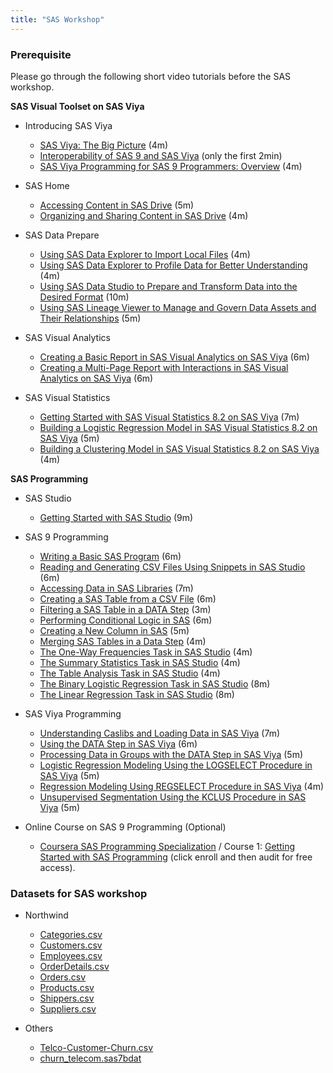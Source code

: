 ```yaml
---
title: "SAS Workshop"
---
```


<style>
#prerequisite>ul>li {
   margin-bottom: 10px;
}
</style>

### Prerequisite

Please go through the following short video tutorials before the SAS workshop.

**SAS Visual Toolset on SAS Viya**

* Introducing SAS Viya

    * [SAS Viya: The Big Picture](https://video.sas.com/detail/videos/introducing-sas-viya/video/4911667600001/sas%C2%AE-viya%E2%84%A2:-the-big-picture?autoStart=true) (4m)
    * [Interoperability of SAS 9 and SAS Viya](https://video.sas.com/detail/videos/introducing-sas-viya/video/5726539647001/interoperability-of-sas%C2%AE-9-and-sas%C2%AE-viya%C2%AE?autoStart=true) (only the first 2min)
    * [SAS Viya Programming for SAS 9 Programmers: Overview](https://video.sas.com/detail/videos/introducing-sas-viya/video/5334370004001/sas%C2%AE-viya%E2%84%A2-programming-for-sas%C2%AE-9-programmers:-overview?autoStart=true) (4m)

* SAS Home

    * [Accessing Content in SAS Drive](https://video.sas.com/detail/video/5808938115001/accessing-content-in-sas%C2%AE-drive) (5m)
    * [Organizing and Sharing Content in SAS Drive](https://video.sas.com/detail/video/5808946674001/) (4m)
    

* SAS Data Prepare

    * [Using SAS Data Explorer to Import Local Files](https://video.sas.com/detail/videos/data-management__/video/5785551426001/using-sas%C2%AE-data-explorer-to-import-local-files?autoStart=true) (4m)
    * [Using SAS Data Explorer to Profile Data for Better Understanding](https://video.sas.com/detail/videos/data-management__/video/5785551338001/using-sas%C2%AE-data-explorer-to-profile-data-for-better-understanding?autoStart=true) (4m)
    * [Using SAS Data Studio to Prepare and Transform Data into the Desired Format](https://video.sas.com/detail/videos/data-management__/video/5785551710001/using-sas%C2%AE-data-studio-to-prepare-and-transform-data-into-the-desired-format?autoStart=true) (10m)
    * [Using SAS Lineage Viewer to Manage and Govern Data Assets and Their Relationships](https://video.sas.com/detail/videos/data-management__/video/5785551427001/using-sas%C2%AE-lineage-viewer-to-manage-and-govern-data-assets-and-their-relationships?autoStart=true) (5m)

* SAS Visual Analytics

    * [Creating a Basic Report in SAS Visual Analytics on SAS Viya](https://video.sas.com/detail/videos/sas-visual-analytics__/video/5808941965001/creating-a-basic-report-in-sas%C2%AE-visual-analytics-on-sas%C2%AE-viya%C2%AE?autoStart=true) (6m)
    * [Creating a Multi-Page Report with Interactions in SAS Visual Analytics on SAS Viya](https://video.sas.com/detail/videos/sas-visual-analytics__/video/5808946578001/creating-a-multi-page-report-with-interactions-in-sas%C2%AE-visual-analytics-on-sas%C2%AE-viya%C2%AE?autoStart=true) (6m)

* SAS Visual Statistics

    * [Getting Started with SAS Visual Statistics 8.2 on SAS Viya](https://video.sas.com/detail/videos/sas-visual-statistics__/video/5667477014001/getting-started-with-sas%C2%AE-visual-statistics-8.2-on-sas%C2%AE-viya%C2%AE?autoStart=true) (7m)
    * [Building a Logistic Regression Model in SAS Visual Statistics 8.2 on SAS Viya](https://video.sas.com/detail/videos/sas-visual-statistics__/video/5667494455001/building-a-logistic-regression-model-in-sas%C2%AE-visual-statistics-8.2-on-sas%C2%AE-viya%C2%AE?autoStart=true) (5m)
    * [Building a Clustering Model in SAS Visual Statistics 8.2 on SAS Viya](https://video.sas.com/detail/videos/sas-visual-statistics__/video/5667502711001/building-a-clustering-model-in-sas%C2%AE-visual-statistics-8.2-on-sas%C2%AE-viya%C2%AE?autoStart=true) (4m)

**SAS Programming**

* SAS Studio
    
    * [Getting Started with SAS Studio](https://video.sas.com/detail/videos/getting-started-with-sas-studio/video/4573016757001/getting-started-with-sas-studio?autoStart=true) (9m)

* SAS 9 Programming
    
    * [Writing a Basic SAS Program](https://video.sas.com/detail/videos/getting-started-with-sas-studio/video/4573016765001/writing-a-basic-sas-program?autoStart=true) (6m)
    * [Reading and Generating CSV Files Using Snippets in SAS Studio](https://video.sas.com/detail/videos/managing-data/video/4664327156001/reading-and-generating-csv-files-using-snippets-in-sas-studio?autoStart=true) (6m)
    * [Accessing Data in SAS Libraries](https://video.sas.com/detail/videos/managing-data/video/4572997794001/accessing-data-in-sas-libraries?autoStart=true) (7m)
    * [Creating a SAS Table from a CSV File](https://video.sas.com/detail/videos/managing-data/video/4573016758001/creating-a-sas-table-from-a-csv-file?autoStart=true) (6m)
    * [Filtering a SAS Table in a DATA Step](https://video.sas.com/detail/videos/managing-data/video/4573016761001/filtering-a-sas-table-in-a-data-step?autoStart=true) (3m)
    * [Performing Conditional Logic in SAS](https://video.sas.com/detail/videos/managing-data/video/4573016759001/performing-conditional-logic-in-sas?autoStart=true) (6m)
    * [Creating a New Column in SAS](https://video.sas.com/detail/videos/managing-data/video/4573023399001/creating-a-new-column-in-sas?autoStart=true) (5m)
    * [Merging SAS Tables in a Data Step](https://video.sas.com/detail/videos/managing-data/video/4572997800001/merging-sas-tables-in-a-data-step?autoStart=true) (4m)
    * [The One-Way Frequencies Task in SAS Studio](https://video.sas.com/detail/videos/performing-statistical-analyses/video/5537534102001/the-one-way-frequencies-task-in-sas%C2%AE-studio?autoStart=true) (4m)
    * [The Summary Statistics Task in SAS Studio](https://video.sas.com/detail/videos/performing-statistical-analyses/video/5537540644001/the-summary-statistics-task-in-sas%C2%AE-studio?autoStart=true) (4m)
    * [The Table Analysis Task in SAS Studio](https://video.sas.com/detail/videos/performing-statistical-analyses/video/5537545489001/the-table-analysis-task-in-sas%C2%AE-studio?autoStart=true) (4m)
    * [The Binary Logistic Regression Task in SAS Studio](https://video.sas.com/detail/videos/performing-statistical-analyses/video/5537523052001/the-binary-logistic-regression-task-in-sas%C2%AE-studio?autoStart=true) (8m)
    * [The Linear Regression Task in SAS Studio](https://video.sas.com/detail/videos/performing-statistical-analyses/video/5537540651001/the-linear-regression-task-in-sas%C2%AE-studio?autoStart=true) (8m)

* SAS Viya Programming

    * [Understanding Caslibs and Loading Data in SAS Viya](https://video.sas.com/detail/videos/an-introduction-to-sas-viya-programming-for-sas-9-programmers/video/5334369476001/understanding-caslibs-and-loading-data-in-sas%C2%AE-viya%E2%84%A2?autoStart=true) (7m)
    * [Using the DATA Step in SAS Viya](https://video.sas.com/detail/videos/an-introduction-to-sas-viya-programming-for-sas-9-programmers/video/5334371787001/using-the-data-step-in-sas%C2%AE-viya%E2%84%A2?autoStart=true) (6m)
    * [Processing Data in Groups with the DATA Step in SAS Viya](https://video.sas.com/detail/videos/an-introduction-to-sas-viya-programming-for-sas-9-programmers/video/5334370009001/processing-data-in-groups-with-the-data-step-in-sas%C2%AE-viya%E2%84%A2?autoStart=true) (5m)
    * [Logistic Regression Modeling Using the LOGSELECT Procedure in SAS Viya](https://video.sas.com/detail/videos/an-introduction-to-sas-viya-programming-for-sas-9-programmers/video/5334372288001/logistic-regression-modeling-using-the-logselect-procedure-in-sas%C2%AE-viya%E2%84%A2?autoStart=true) (5m)
    * [Regression Modeling Using REGSELECT Procedure in SAS Viya](https://video.sas.com/detail/videos/an-introduction-to-sas-viya-programming-for-sas-9-programmers/video/5334369481001/regression-modeling-using-the-regselect-procedure-in-sas%C2%AE-viya%E2%84%A2?autoStart=true) (4m)
    * [Unsupervised Segmentation Using the KCLUS Procedure in SAS Viya](https://video.sas.com/detail/videos/an-introduction-to-sas-viya-programming-for-sas-9-programmers/video/5334371789001/unsupervised-segmentation-using-the-kclus-procedure-in-sas%C2%AE-viya%E2%84%A2?autoStart=true) (5m)

* Online Course on SAS 9 Programming (Optional)

    * [Coursera SAS Programming Specialization](https://www.coursera.org/specializations/sas-programming) / Course 1: [Getting Started with SAS Programming](https://www.coursera.org/learn/sas-programming-basics) (click enroll and then audit for free access).


### Datasets for SAS workshop

* Northwind

    * [Categories.csv](data/nw/Categories.csv)
    * [Customers.csv](data/nw/Customers.csv)
    * [Employees.csv](data/nw/Employees.csv)
    * [OrderDetails.csv](data/nw/OrderDetails.csv)
    * [Orders.csv](data/nw/Orders.csv)
    * [Products.csv](data/nw/Products.csv)
    * [Shippers.csv](data/nw/Shippers.csv)
    * [Suppliers.csv](data/nw/Suppliers.csv)

* Others

   * [Telco-Customer-Churn.csv](data/Telco-Customer-Churn.csv)
   * [churn_telecom.sas7bdat](data/churn_telecom.sas7bdat)
